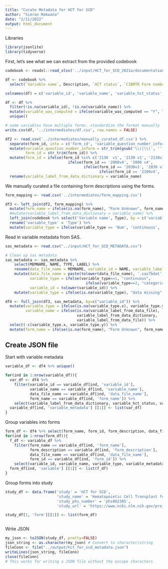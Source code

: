 ```yaml
---
title: "Curate Metadata for HCT for SCD"
author: "Simran Makwana"
date: "2/11/2022"
output: html_document
---
```


Libraries
```r
library(jsonlite)
library(tidyverse)
```

First, let's see what we can extract from the provided codebook
```r
codebook <- readxl::read_xlsx('../input/HCT_for_SCD_2021a/documentation/Codebook.xlsx')

df <- codebook %>% 
  select(`Variable name`, Description, `HCT status`, `CIBMTR Form number; (question numbers)`, `Computed Variable?`) 

colnames(df) = c('variable_id', 'variable_name', 'variable_hct_status', 'form_id', 'variable_was_computed')

df <- df %>% 
  filter(!is.na(variable_id), !is.na(variable_name)) %>%
  mutate(variable_was_computed = ifelse(variable_was_computed == "Y", "Yes", "No")) %>%
  unique()

# some variables have multiple forms. standardize the format manually
write.csv(df, '../intermediates/df.csv', row.names = FALSE)

df2 <- read.csv('../intermediates/manually_curated_df.csv') %>%
  separate(form_id, into = c('form_id', 'variable_question_number_inform'), sep = '(?<=v[[:alnum:]])') %>%
  mutate(variable_question_number_inform = str_trim(gsub('\\(|\\)', '', variable_question_number_inform)),
         form_id = str_trim(form_id)) %>%
  mutate(form_id = ifelse(form_id %in% c('2130  v1', '2130 v1', '2130v1'), '2130 v1', 
                            ifelse(form_id == '2000v4', '2000 v4', 
                                   ifelse(form_id == '2030v1', '2030 v1', 
                                          ifelse(form_id == '2100v4', '2100 v4', form_id))))) %>% # clean up inconsistent form names
  rename(variable_label_from_data_dictionary = variable_name)
```

We manually curated a file containing form descriptions using the forms.
```r
form_mapping <- read.csv('../intermediates/form_mapping.csv')

df3 <- left_join(df2, form_mapping) %>%
  mutate(form_name = ifelse(is.na(form_name), "Form Unknown", form_name)) %>%
  #mutate(variable_label_from_data_dictionary = variable_name) %>%
  left_join(codebook %>% select('Variable name', Type), by = c('variable_id' = 'Variable name')) %>%
  rename('variable_type' = 'Type') %>%
  mutate(variable_type = ifelse(variable_type == 'Num', 'continuous', 'categorical'))

```
Read in variable metadata from SAS.
```r
sas_metadata <- read.csv("../input/HCT_for_SCD_METADATA.csv")

# Clean up sas metadata
sas_metadata <- sas_metadata %>% 
    select(MEMNAME, NAME, TYPE, LABEL) %>%
    rename(data_file_name = MEMNAME, variable_id = NAME, variable_label_from_data_file = LABEL, variable_type = TYPE) %>%
    mutate(data_file_name = paste(tolower(data_file_name), '.sas7bdat', sep=''),
           variable_type = ifelse(variable_type==1, "continuous",
                                    ifelse(variable_type==2, "categorical", "data missing")),
           variable_id = tolower(variable_id)) %>%
    mutate(variable_type = ifelse(is.na(variable_type), "data missing", variable_type))

df4 <- full_join(df3, sas_metadata, by=c("variable_id")) %>%
  mutate(variable_type = ifelse(is.na(variable_type.x), variable_type.y, variable_type.x),
         variable_name = ifelse(is.na(variable_label_from_data_file), 
                                variable_label_from_data_dictionary, 
                                variable_label_from_data_file)) %>%
  select(-c(variable_type.x, variable_type.y)) %>%
  mutate(form_name = ifelse(is.na(form_name), "Form Unknown", form_name))
```


## Create JSON file

Start with variable metadata
```r
variable_df <- df4 %>% unique()

for(ind in 1:nrow(variable_df)){
  var_df <- df4 %>%
    filter(variable_id == variable_df[ind, 'variable_id'],
           variable_name == variable_df[ind, 'variable_name'],
           data_file_name == variable_df[ind, 'data_file_name'],
           form_name == variable_df[ind, 'form_name']) %>%
    select(variable_label_from_data_dictionary, variable_hct_status, variable_was_computed, variable_question_number_inform, variable_label_from_data_file)
  variable_df[ind, 'variable_metadata'] [[1]] <- list(var_df)
}
```

Group variables into forms
```r
form_df <- df4 %>% select(form_name, form_id, form_description, data_file_name) %>% unique()
for(ind in 1:nrow(form_df)){
  f_df <- variable_df %>%
    filter(form_name == variable_df[ind, 'form_name'],
           form_description == variable_df[ind, 'form_description'],
           data_file_name == variable_df[ind, 'data_file_name'],
           form_id == variable_df[ind, 'form_id']) %>%   
    select(variable_id, variable_name, variable_type, variable_metadata)
  form_df[ind, 'variable'] [[1]] <- list(f_df)
}
```

Group forms into study
```r
study_df <- data.frame('study' = 'HCT for SCD', 
                       'study_name' = 'Hematopoietic Cell Transplant for Sickle Cell Disease',
                       'study_phs_number' = 'phs002385', 
                       'study_url' = 'https://www.ncbi.nlm.nih.gov/projects/gap/cgi-bin/study.cgi?study_id=phs002385.v1.p1')

study_df[1, 'form'][[1]] <- list(form_df)



```

Write JSON

```r
my_json <- toJSON(study_df, pretty=FALSE)
json_string <- as.character(my_json) # Convert to character/string
fileConn <- file("../output/hct_for_scd_metadata.json")
writeLines(json_string, fileConn)
close(fileConn)
# This works for writing a JSON file without the escape characters
```

